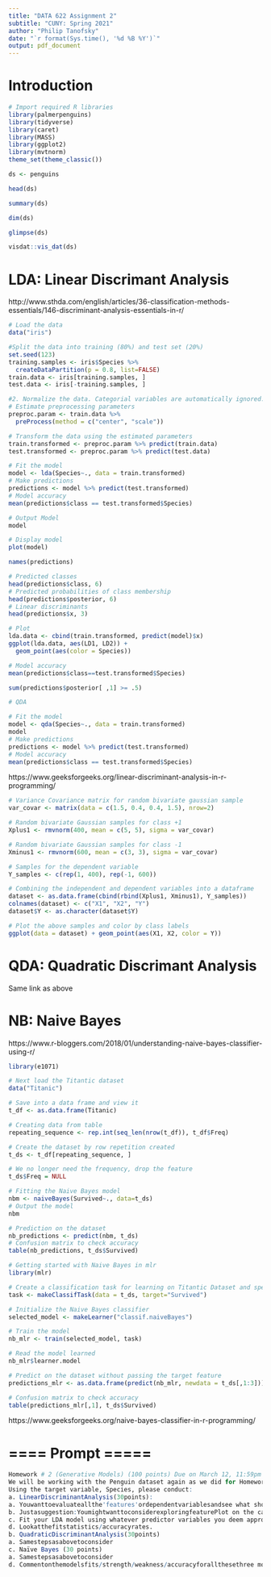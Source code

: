 ```yaml
---
title: "DATA 622 Assignment 2"
subtitle: "CUNY: Spring 2021"
author: "Philip Tanofsky"
date: "`r format(Sys.time(), '%d %B %Y')`"
output: pdf_document
---
```


# Introduction

```r
# Import required R libraries
library(palmerpenguins)
library(tidyverse)
library(caret)
library(MASS)
library(ggplot2)
library(mvtnorm)
theme_set(theme_classic())
```


```r
ds <- penguins

head(ds)

summary(ds)

dim(ds)

glimpse(ds)

visdat::vis_dat(ds)
```

# LDA: Linear Discrimant Analysis

http://www.sthda.com/english/articles/36-classification-methods-essentials/146-discriminant-analysis-essentials-in-r/

```r
# Load the data
data("iris")

#Split the data into training (80%) and test set (20%)
set.seed(123)
training.samples <- iris$Species %>%
  createDataPartition(p = 0.8, list=FALSE)
train.data <- iris[training.samples, ]
test.data <- iris[-training.samples, ]

#2. Normalize the data. Categorial variables are automatically ignored.
# Estimate preprocessing parameters
preproc.param <- train.data %>%
  preProcess(method = c("center", "scale"))

# Transform the data using the estimated parameters
train.transformed <- preproc.param %>% predict(train.data)
test.transformed <- preproc.param %>% predict(test.data)
```

```r
# Fit the model
model <- lda(Species~., data = train.transformed)
# Make predictions
predictions <- model %>% predict(test.transformed)
# Model accuracy
mean(predictions$class == test.transformed$Species)

# Output Model
model

# Display model
plot(model)

names(predictions)

# Predicted classes
head(predictions$class, 6)
# Predicted probabilities of class membership
head(predictions$posterior, 6)
# Linear discriminants
head(predictions$x, 3)

# Plot
lda.data <- cbind(train.transformed, predict(model)$x)
ggplot(lda.data, aes(LD1, LD2)) +
  geom_point(aes(color = Species))

# Model accuracy
mean(predictions$class==test.transformed$Species)

sum(predictions$posterior[ ,1] >= .5)
```

```r
# QDA

# Fit the model
model <- qda(Species~., data = train.transformed)
model
# Make predictions
predictions <- model %>% predict(test.transformed)
# Model accuracy
mean(predictions$class == test.transformed$Species)


```

https://www.geeksforgeeks.org/linear-discriminant-analysis-in-r-programming/
```r
# Variance Covariance matrix for random bivariate gaussian sample
var_covar <- matrix(data = c(1.5, 0.4, 0.4, 1.5), nrow=2)

# Random bivariate Gaussian samples for class +1
Xplus1 <- rmvnorm(400, mean = c(5, 5), sigma = var_covar)

# Random bivariate Gaussian samples for class -1
Xminus1 <- rmvnorm(600, mean = c(3, 3), sigma = var_covar)

# Samples for the dependent variable
Y_samples <- c(rep(1, 400), rep(-1, 600))

# Combining the independent and dependent variables into a dataframe
dataset <- as.data.frame(cbind(rbind(Xplus1, Xminus1), Y_samples))
colnames(dataset) <- c("X1", "X2", "Y")
dataset$Y <- as.character(dataset$Y)

# Plot the above samples and color by class labels
ggplot(data = dataset) + geom_point(aes(X1, X2, color = Y))
```

# QDA: Quadratic Discrimant Analysis

Same link as above

# NB: Naive Bayes

https://www.r-bloggers.com/2018/01/understanding-naive-bayes-classifier-using-r/
```r
library(e1071)

# Next load the Titantic dataset
data("Titanic")

# Save into a data frame and view it
t_df <- as.data.frame(Titanic)

# Creating data from table
repeating_sequence <- rep.int(seq_len(nrow(t_df)), t_df$Freq)

# Create the dataset by row repetition created
t_ds <- t_df[repeating_sequence, ]

# We no longer need the frequency, drop the feature
t_ds$Freq = NULL

# Fitting the Naive Bayes model
nbm <- naiveBayes(Survived~., data=t_ds)
# Output the model
nbm

# Prediction on the dataset
nb_predictions <- predict(nbm, t_ds)
# Confusion matrix to check accuracy
table(nb_predictions, t_ds$Survived)

# Getting started with Naive Bayes in mlr
library(mlr)

# Create a classification task for learning on Titantic Dataset and specify the target feature
task <- makeClassifTask(data = t_ds, target="Survived")

# Initialize the Naive Bayes classifier
selected_model <- makeLearner("classif.naiveBayes")

# Train the model
nb_mlr <- train(selected_model, task)

# Read the model learned
nb_mlr$learner.model

# Predict on the dataset without passing the target feature
predictions_mlr <- as.data.frame(predict(nb_mlr, newdata = t_ds[,1:3]))

# Confusion matrix to check accuracy
table(predictions_mlr[,1], t_ds$Survived)
```

https://www.geeksforgeeks.org/naive-bayes-classifier-in-r-programming/


# ==== Prompt =====

```r
Homework # 2 (Generative Models) (100 points) Due on March 12, 11:59pm EST
We will be working with the Penguin dataset again as we did for Homework #1. Please use "Species" as your target variable. For this assignment, you may want to drop/ignore the variable "year".
Using the target variable, Species, please conduct:
a. LinearDiscriminantAnalysis(30points):
a. Youwanttoevaluateallthe'features'ordependentvariablesandsee what should be in your model. Please comment on your choices.
b. Justasuggestion:YoumightwanttoconsiderexploringfeaturePlot on the caret package. Basically, you look at each of the features/dependent variables and see how they are different based on species. Simply eye-balling this might give you an idea about which would be strong 'classifiers' (aka predictors).
c. Fit your LDA model using whatever predictor variables you deem appropriate. Feel free to split the data into training and test sets before fitting the model.
d. Lookatthefitstatistics/accuracyrates.
b. QuadraticDiscriminantAnalysis(30points)
a. Samestepsasabovetoconsider
c. Naïve Bayes (30 points)
a. Samestepsasabovetoconsider
d. Commentonthemodelsfits/strength/weakness/accuracyforallthesethree models that you worked with. (10 points)
```